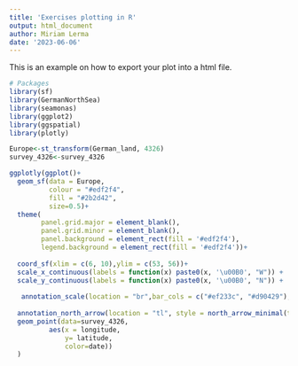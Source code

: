 ```yaml
---
title: 'Exercises plotting in R'
output: html_document
author: Miriam Lerma
date: '2023-06-06'
---
```


This is an example on how to export your plot into a html file.

```r
# Packages
library(sf)
library(GermanNorthSea)
library(seamonas)
library(ggplot2)
library(ggspatial)
library(plotly)
```

```r
Europe<-st_transform(German_land, 4326)
survey_4326<-survey_4326
```

```r
ggplotly(ggplot()+  
  geom_sf(data = Europe, 
          colour = "#edf2f4", 
          fill = "#2b2d42",
          size=0.5)+
  theme(
        panel.grid.major = element_blank(), 
        panel.grid.minor = element_blank(),
        panel.background = element_rect(fill = '#edf2f4'),
        legend.background = element_rect(fill = '#edf2f4'))+
  
  coord_sf(xlim = c(6, 10),ylim = c(53, 56))+
  scale_x_continuous(labels = function(x) paste0(x, '\u00B0', "W")) +
  scale_y_continuous(labels = function(x) paste0(x, '\u00B0', "N")) +
  
   annotation_scale(location = "br",bar_cols = c("#ef233c", "#d90429"),text_col = '#ef233c')+
  
  annotation_north_arrow(location = "tl", style = north_arrow_minimal(text_col = '#ffd60a',line_col = '#ffd60a',fill = '#ffd60a'))+
  geom_point(data=survey_4326,
          aes(x = longitude,
              y= latitude,
              color=date))
  )
```




